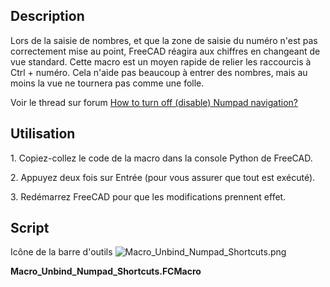 <languages/>

{{Macro/fr
|Name=Macro Unbind Numpad Shortcuts
|Icon=Macro_Unbind_Numpad_Shortcuts.png
|Description=Lorsque vous saisissez des chiffres et que la zone de saisie n'est pas correctement mise au point, FreeCAD réagit aux chiffres en changeant de vue standard. Cette macro est un moyen rapide de relier les raccourcis à Ctrl+numéro. Cela n'aide pas beaucoup à la saisie de chiffres, mais au moins la vue ne tournera pas comme une folle.
|Author=DeepSOIC
|Version=2.0
|Date=2022-04-13
|FCVersion=0.20
|Download=[https://www.freecadweb.org/wiki/images/1/1e/Macro_Unbind_Numpad_Shortcuts.png Icône de la barre d'outils]
}}

==Description==

Lors de la saisie de nombres, et que la zone de saisie du numéro n'est pas correctement mise au point, FreeCAD réagira aux chiffres en changeant de vue standard. Cette macro est un moyen rapide de relier les raccourcis à Ctrl + numéro. Cela n'aide pas beaucoup à entrer des nombres, mais au moins la vue ne tournera pas comme une folle.

Voir le thread sur forum [https://forum.freecadweb.org/viewtopic.php?f=3&t=26667 How to turn off (disable) Numpad navigation?]

<span id="How_to_use:"></span>
==Utilisation==

1. Copiez-collez le code de la macro dans la console Python de FreeCAD.

2. Appuyez deux fois sur Entrée (pour vous assurer que tout est exécuté).

3. Redémarrez FreeCAD pour que les modifications prennent effet.

==Script==

Icône de la barre d'outils [[Image:Macro_Unbind_Numpad_Shortcuts.png]]

'''Macro_Unbind_Numpad_Shortcuts.FCMacro'''

{{MacroCode|code=
preset = [
    ("Std_ViewIsometric"   , "Ctrl+0"),
    ("Std_ViewFront" , "Ctrl+1"),
    ("Std_ViewTop"   , "Ctrl+2"),
    ("Std_ViewRight" , "Ctrl+3"),
    ("Std_ViewRear"  , "Ctrl+4"),
    ("Std_ViewBottom", "Ctrl+5"),
    ("Std_ViewLeft"  , "Ctrl+6"),
]
for (cmd, shortcut) in preset:
    App.ParamGet("User parameter:BaseApp/Preferences/Shortcut").SetString(cmd, shortcut)
}}